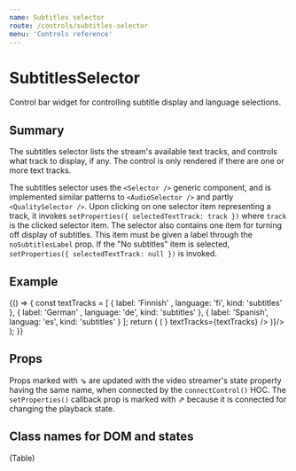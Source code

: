 ```yaml
---
name: Subtitles selector
route: /controls/subtitles-selector
menu: 'Controls reference'
---
```



# SubtitlesSelector

Control bar widget for controlling subtitle display and language selections.

## Summary

The subtitles selector lists the stream's available text tracks, and controls what track to display, if any. The control is only rendered if there are one or more text tracks.

The subtitles selector uses the `<Selector />` generic component, and is implemented similar patterns to `<AudioSelector />` and partly `<QualitySelector />`. Upon clicking on one selector item representing a track, it invokes `setProperties({ selectedTextTrack: track })` where `track` is the clicked selector item. The selector also contains one item for turning off display of subtitles. This item must be given a label through the `noSubtitlesLabel` prop. If the "No subtitles" item is selected, `setProperties({ selectedTextTrack: null })` is invoked.

## Example

<Playground>
  {() => {
    const textTracks = [
        { label: 'Finnish' , language: 'fi', kind: 'subtitles' }, 
        { label: 'German' , language: 'de', kind: 'subtitles' },
        { label: 'Spanish', languag: 'es', kind: 'subtitles' }
      ];
    return (
      <ShowCase height="90px" render={({ setProperties, currentTextTrack }) => (
        <SubtitlesSelector 
          setProperties={setProperties}
          currentTextTrack={currentTextTrack}
          noSubtitlesLabel="No subtitles"
          toggleContent={<Type/>}
          textTracks={textTracks}
        />
      )}/>
    );
  }}
</Playground>

## Props

<PropsTable of={SubtitlesSelector}/>

Props marked with ⇘ are updated with the video streamer's state property having the same name, when connected by the `connectControl()` HOC. The ︎`setProperties()` callback prop is marked with ︎⇗ because it is connected for changing the playback state.

## Class names for DOM and states

(Table)